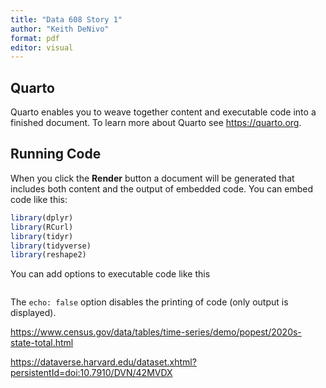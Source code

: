 ```yaml
---
title: "Data 608 Story 1"
author: "Keith DeNivo"
format: pdf
editor: visual
---
```


## Quarto

Quarto enables you to weave together content and executable code into a finished document. To learn more about Quarto see <https://quarto.org>.

## Running Code

When you click the **Render** button a document will be generated that includes both content and the output of embedded code. You can embed code like this:

```r
library(dplyr)
library(RCurl)
library(tidyr)
library(tidyverse)
library(reshape2)
```

You can add options to executable code like this

```r


```

The `echo: false` option disables the printing of code (only output is displayed).

<https://www.census.gov/data/tables/time-series/demo/popest/2020s-state-total.html>

<https://dataverse.harvard.edu/dataset.xhtml?persistentId=doi:10.7910/DVN/42MVDX>

```r

```
